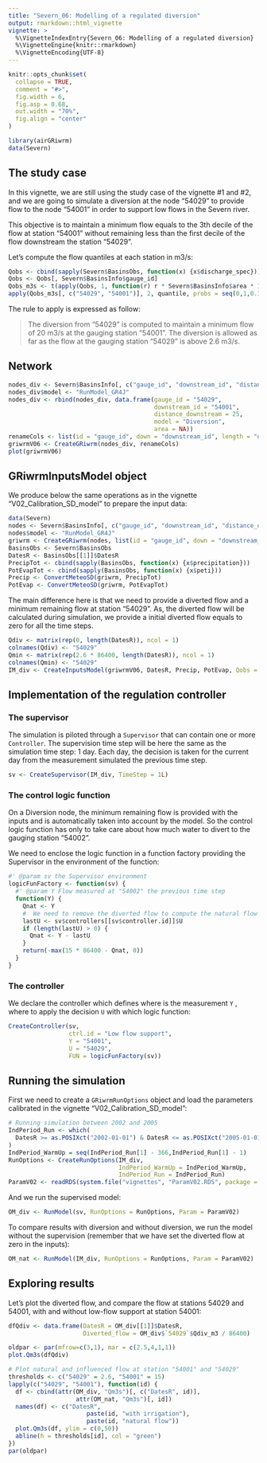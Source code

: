 ```yaml
---
title: "Severn_06: Modelling of a regulated diversion"
output: rmarkdown::html_vignette
vignette: >
  %\VignetteIndexEntry{Severn_06: Modelling of a regulated diversion}
  %\VignetteEngine{knitr::rmarkdown}
  %\VignetteEncoding{UTF-8}
---
```


```r
knitr::opts_chunk$set(
  collapse = TRUE,
  comment = "#>",
  fig.width = 6,
  fig.asp = 0.68,
  out.width = "70%",
  fig.align = "center"
)
```

```r
library(airGRiwrm)
data(Severn)
```

## The study case

In this vignette, we are still using the study case of the vignette #1 and #2, and 
we are going to simulate a diversion at the node "54029" to provide flow to the node 
"54001" in order to support low flows in the Severn river.

This objective is to maintain a minimum flow equals to the 3th decile of the flow 
at station "54001" without remaining less than the first decile of the flow downstream 
the station "54029".

Let's compute the flow quantiles at each station in m3/s:

```r
Qobs <- cbind(sapply(Severn$BasinsObs, function(x) {x$discharge_spec}))
Qobs <- Qobs[, Severn$BasinsInfo$gauge_id]
Qobs_m3s <- t(apply(Qobs, 1, function(r) r * Severn$BasinsInfo$area * 1E3 / 86400))
apply(Qobs_m3s[, c("54029", "54001")], 2, quantile, probs = seq(0,1,0.1), na.rm = TRUE)
```

The rule to apply is expressed as follow:

> The diversion from "54029" is computed to maintain a minimum flow of 20 m3/s at
the gauging station "54001". The diversion is allowed as far as the flow at the 
gauging station "54029" is above 2.6 m3/s.

## Network

```r

nodes_div <- Severn$BasinsInfo[, c("gauge_id", "downstream_id", "distance_downstream", "area")]
nodes_div$model <- "RunModel_GR4J"
nodes_div <- rbind(nodes_div, data.frame(gauge_id = "54029",
                                         downstream_id = "54001",
                                         distance_downstream = 25,
                                         model = "Diversion",
                                         area = NA))
renameCols <- list(id = "gauge_id", down = "downstream_id", length = "distance_downstream")
griwrmV06 <- CreateGRiwrm(nodes_div, renameCols)
plot(griwrmV06)
```

## GRiwrmInputsModel object

We produce below the same operations as in the vignette "V02_Calibration_SD_model" to prepare the input data:

```r
data(Severn)
nodes <- Severn$BasinsInfo[, c("gauge_id", "downstream_id", "distance_downstream", "area")]
nodes$model <- "RunModel_GR4J"
griwrm <- CreateGRiwrm(nodes, list(id = "gauge_id", down = "downstream_id", length = "distance_downstream"))
BasinsObs <- Severn$BasinsObs
DatesR <- BasinsObs[[1]]$DatesR
PrecipTot <- cbind(sapply(BasinsObs, function(x) {x$precipitation}))
PotEvapTot <- cbind(sapply(BasinsObs, function(x) {x$peti}))
Precip <- ConvertMeteoSD(griwrm, PrecipTot)
PotEvap <- ConvertMeteoSD(griwrm, PotEvapTot)
```

The main difference here is that we need to provide a diverted flow and a minimum
remaining flow at station "54029". As, the diverted flow will be calculated during 
simulation, we provide a initial diverted flow equals to zero for all the time steps.

```r
Qdiv <- matrix(rep(0, length(DatesR)), ncol = 1)
colnames(Qdiv) <- "54029"
Qmin <- matrix(rep(2.6 * 86400, length(DatesR)), ncol = 1)
colnames(Qmin) <- "54029"
IM_div <- CreateInputsModel(griwrmV06, DatesR, Precip, PotEvap, Qobs = Qdiv, Qmin = Qmin)
```

## Implementation of the regulation controller

### The supervisor

The simulation is piloted through a `Supervisor` that can contain one or more 
`Controller`. The supervision time step will be here the same as the simulation 
time step:  1 day. Each day, the decision is taken for the current day from the 
measurement simulated the previous time step.

```r
sv <- CreateSupervisor(IM_div, TimeStep = 1L)
```

### The control logic function

On a Diversion node, the minimum remaining flow is provided with the inputs and 
is automatically taken into account by the model. So the control logic function
has only to take care about how much water to divert to the gauging station 
"54002".

We need to enclose the logic function in a function factory providing the 
Supervisor in the environment of the function:

```r
#' @param sv the Supervisor environment
logicFunFactory <- function(sv) {
  #' @param Y Flow measured at "54002" the previous time step
  function(Y) {
    Qnat <- Y
    #  We need to remove the diverted flow to compute the natural flow at "54002"
    lastU <- sv$controllers[[sv$controller.id]]$U
    if (length(lastU) > 0) {
      Qnat <- Y - lastU
    }
    return(-max(15 * 86400 - Qnat, 0))
  }
}
```

### The controller

We declare the controller which defines where is the measurement `Y` , where to 
apply the decision `U` with which logic function:

```r
CreateController(sv,
                 ctrl.id = "Low flow support",
                 Y = "54001",
                 U = "54029",
                 FUN = logicFunFactory(sv))
```


## Running the simulation

First we need to create a `GRiwrmRunOptions` object and load the parameters calibrated in the vignette "V02_Calibration_SD_model":

```r
# Running simulation between 2002 and 2005
IndPeriod_Run <- which(
  DatesR >= as.POSIXct("2002-01-01") & DatesR <= as.POSIXct("2005-01-01")
)
IndPeriod_WarmUp = seq(IndPeriod_Run[1] - 366,IndPeriod_Run[1] - 1)
RunOptions <- CreateRunOptions(IM_div,
                               IndPeriod_WarmUp = IndPeriod_WarmUp,
                               IndPeriod_Run = IndPeriod_Run)
ParamV02 <- readRDS(system.file("vignettes", "ParamV02.RDS", package = "airGRiwrm"))
```

And we run the supervised model:

```r
OM_div <- RunModel(sv, RunOptions = RunOptions, Param = ParamV02)
```

To compare results with diversion and without diversion, we run the model without
the supervision (remember that we have set the diverted flow at zero in the inputs):

```r
OM_nat <- RunModel(IM_div, RunOptions = RunOptions, Param = ParamV02)
```


## Exploring results

Let's plot the diverted flow, and compare the flow at stations 54029 and 54001, 
with and without low-flow support at station 54001:

```r
dfQdiv <- data.frame(DatesR = OM_div[[1]]$DatesR,
                     Diverted_flow = OM_div$`54029`$Qdiv_m3 / 86400)

oldpar <- par(mfrow=c(3,1), mar = c(2.5,4,1,1))
plot.Qm3s(dfQdiv)

# Plot natural and influenced flow at station "54001" and "54029"
thresholds <- c("54029" = 2.6, "54001" = 15)
lapply(c("54029", "54001"), function(id) {
  df <- cbind(attr(OM_div, "Qm3s")[, c("DatesR", id)],
                   attr(OM_nat, "Qm3s")[, id])
  names(df) <- c("DatesR", 
                      paste(id, "with irrigation"), 
                      paste(id, "natural flow"))
  plot.Qm3s(df, ylim = c(0,50))
  abline(h = thresholds[id], col = "green")
})
par(oldpar)
```

